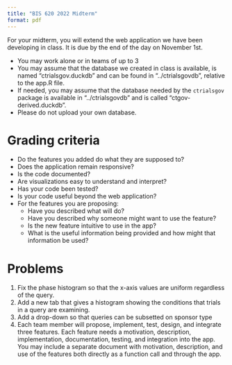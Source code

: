 ```yaml
---
title: "BIS 620 2022 Midterm"
format: pdf
---
```


For your midterm, you will extend the web application we have been developing in class. It is due by the end of the day on November 1st.

- You may work alone or in teams of up to 3
- You may assume that the database we created in class is available, is named "ctrialsgov.duckdb" and can be found in "../ctrialsgovdb", relative to the app.R file. 
- If needed, you may assume that the database needed by the `ctrialsgov` package is available in "../ctrialsgovdb" and is called "ctgov-derived.duckdb".
- Please do not upload your own database.

# Grading criteria

- Do the features you added do what they are supposed to?
- Does the application remain responsive?
- Is the code documented?
- Are visualizations easy to understand and interpret?
- Has your code been tested?
- Is your code useful beyond the web application?
- For the features you are proposing:
    - Have you described what will do?
    - Have you described why someone might want to use the feature?
    - Is the new feature intuitive to use in the app? 
    - What is the useful information being provided and how might that information be used?

# Problems

1. Fix the phase histogram so that the x-axis values are uniform regardless of the query.
2. Add a new tab that gives a histogram showing the conditions that trials in a query are examining.
3. Add a drop-down so that queries can be subsetted on sponsor type
4. Each team member will propose, implement, test, design, and integrate three features. Each feature needs a motivation, description, implementation, documentation, testing, and integration into the app. You may include a separate document with motivation, description, and use of the features both directly as a function call and through the app.